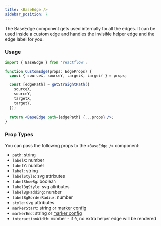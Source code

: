 ```yaml
---
title: <BaseEdge />
sidebar_position: 7
---
```


The BaseEdge component gets used internally for all the edges. It can be used inside a custom edge and handles the invisible helper edge and the edge label for you.

### Usage

```jsx
import { BaseEdge } from 'reactflow';

function CustomEdge(props: EdgeProps) {
  const { sourceX, sourceY, targetX, targetY } = props;

  const [edgePath] = getStraightPath({
    sourceX,
    sourceY,
    targetX,
    targetY,
  });
  
  return <BaseEdge path={edgePath} {...props} />;
}
```

### Prop Types

You can pass the following props to the `<BaseEdge />` component:

- `path`: string
- `labelX`: number
- `labelY`: number
- `label`: string
- `labelStyle`: svg attributes
- `labelShowBg`: boolean
- `labelBgStyle`: svg attributes
- `labelBgPadding`: number
- `labelBgBorderRadius`: number
- `style`: svg attributes
- `markerStart`: string or [marker config](#markerstart--markerend-options)
- `markerEnd`: string or [marker config](#markerstart--markerend-options)
- `interactionWidth`: number - if `0`, no extra helper edge will be rendered
